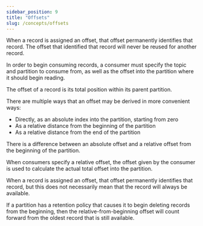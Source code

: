 ```yaml
---
sidebar_position: 9
title: "Offsets"
slug: /concepts/offsets
---
```


When a record is assigned an offset, that offset permanently identifies
that record. The offset that identified that record will never be reused for another record.

In order to begin consuming records, a consumer must specify the topic and
partition to consume from, as well as the offset into the partition where
it should begin reading.

The offset of a record is its total
position within its parent partition.

There are multiple ways that
an offset may be derived in more convenient ways:

- Directly, as an absolute index into the partition, starting from zero
- As a relative distance from the beginning of the partition
- As a relative distance from the end of the partition


There is
 a  difference between an absolute offset and a relative offset
from the beginning of the partition.

When consumers specify a relative offset, the offset given by the consumer
is used to calculate the actual total offset into the partition.

When a record is assigned an offset, that offset permanently identifies
that record, but this does not necessarily mean that the record will always be available.

If a partition has a retention policy
that causes it to begin deleting records from the beginning, then the
relative-from-beginning offset will count forward from the oldest record
that is still available.
